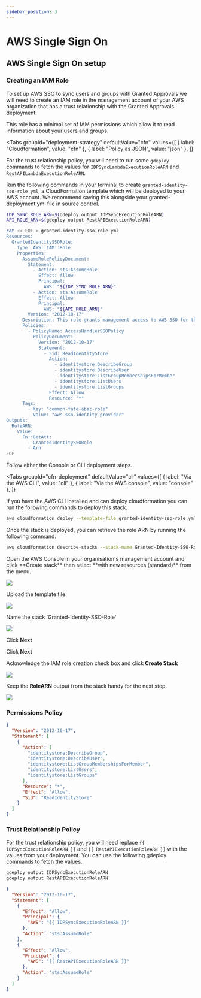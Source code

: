 ```yaml
---
sidebar_position: 3
---
```



# AWS Single Sign On

## AWS Single Sign On setup

### Creating an IAM Role

To set up AWS SSO to sync users and groups with Granted Approvals we will need to create an IAM role in the management account of your AWS organization that has a trust relationship with the Granted Approvals deployment.

This role has a minimal set of IAM permissions which allow it to read information about your users and groups.

<Tabs
  groupId="deployment-strategy"
  defaultValue="cfn"
  values={[
	  { label: "Cloudformation", value: "cfn" },
	  { label: "Policy as JSON", value: "json" },
	  ]}
>
<TabItem value="cfn">

For the trust relationship policy, you will need to run some `gdeploy` commands to fetch the values for `IDPSyncLambdaExecutionRoleARN` and `RestAPILambdaExecutionRoleARN`.

Run the following commands in your terminal to create `granted-identity-sso-role.yml`, a CloudFormation template which will be deployed to your AWS account. We recommend saving this alongside your granted-deployment.yml file in source control.

```bash
IDP_SYNC_ROLE_ARN=$(gdeploy output IDPSyncExecutionRoleARN)
API_ROLE_ARN=$(gdeploy output RestAPIExecutionRoleARN)

cat << EOF > granted-identity-sso-role.yml
Resources:
  GrantedIdentitySSORole:
    Type: AWS::IAM::Role
    Properties:
      AssumeRolePolicyDocument:
        Statement:
          - Action: sts:AssumeRole
            Effect: Allow
            Principal:
              AWS: "${IDP_SYNC_ROLE_ARN}"
          - Action: sts:AssumeRole
            Effect: Allow
            Principal:
              AWS: "${API_ROLE_ARN}"
        Version: "2012-10-17"
      Description: This role grants management access to AWS SSO for the Granted Access Handler.
      Policies:
        - PolicyName: AccessHandlerSSOPolicy
          PolicyDocument:
            Version: "2012-10-17"
            Statement:
              - Sid: ReadIdentityStore
                Action:
                  - identitystore:DescribeGroup
                  - identitystore:DescribeUser
                  - identitystore:ListGroupMembershipsForMember
                  - identitystore:ListUsers
                  - identitystore:ListGroups
                Effect: Allow
                Resource: "*"
      Tags:
        - Key: "common-fate-abac-role"
          Value: "aws-sso-identity-provider"
Outputs:
  RoleARN:
    Value:
      Fn::GetAtt:
        - GrantedIdentitySSORole
        - Arn
EOF
```

Follow either the Console or CLI deployment steps.

<Tabs
groupId="cfn-deployment"
defaultValue="cli"
values={[
  { label: "Via the AWS CLI", value: "cli" },
{ label: "Via the AWS console", value: "console" },
]}
>

<TabItem value="cli">
If you have the AWS CLI installed and can deploy cloudformation you can run the following commands to deploy this stack.

```bash
aws cloudformation deploy --template-file granted-identity-sso-role.yml --stack-name Granted-Identity-SSO-Role --capabilities CAPABILITY_IAM
```

Once the stack is deployed, you can retrieve the role ARN by running the following command.

```bash
aws cloudformation describe-stacks --stack-name Granted-Identity-SSO-Role --query "Stacks[0].Outputs[0].OutputValue"
```

</TabItem>
<TabItem value="console">
Open the AWS Console in your organisation's management account and click **Create stack** then select **with new resources (standard)** from the menu.

![](https://static.commonfate.io/providers/aws/sso/create-stack.png)

Upload the template file

![](https://static.commonfate.io/providers/aws/sso/create-stack-with-template.png)

Name the stack 'Granted-Identity-SSO-Role'

![](https://static.commonfate.io/providers/aws/sso/specify-stack-details.png)

Click **Next**

Click **Next**

Acknowledge the IAM role creation check box and click **Create Stack**

![](https://static.commonfate.io/providers/aws/sso/accept-iam-prompt.png)

Keep the **RoleARN** output from the stack handy for the next step.

![](https://static.commonfate.io/providers/aws/sso/role-output.png)

</TabItem>

</Tabs>

</TabItem>
<TabItem value="json">

### Permissions Policy

```json
{
  "Version": "2012-10-17",
  "Statement": [
    {
      "Action": [
        "identitystore:DescribeGroup",
        "identitystore:DescribeUser",
        "identitystore:ListGroupMembershipsForMember",
        "identitystore:ListUsers",
        "identitystore:ListGroups"
      ],
      "Resource": "*",
      "Effect": "Allow",
      "Sid": "ReadIdentityStore"
    }
  ]
}
```

### Trust Relationship Policy

For the trust relationship policy, you will need replace `{{ IDPSyncExecutionRoleARN }}` and `{{ RestAPIExecutionRoleARN }}` with the values from your deployment.
You can use the following gdeploy commands to fetch the values.

```bash
gdeploy output IDPSyncExecutionRoleARN
gdeploy output RestAPIExecutionRoleARN
```

```json
{
  "Version": "2012-10-17",
  "Statement": [
    {
      "Effect": "Allow",
      "Principal": {
        "AWS": "{{ IDPSyncExecutionRoleARN }}"
      },
      "Action": "sts:AssumeRole"
    },
    {
      "Effect": "Allow",
      "Principal": {
        "AWS": "{{ RestAPIExecutionRoleARN }}"
      },
      "Action": "sts:AssumeRole"
    }
  ]
}
```

</TabItem>
</Tabs>
